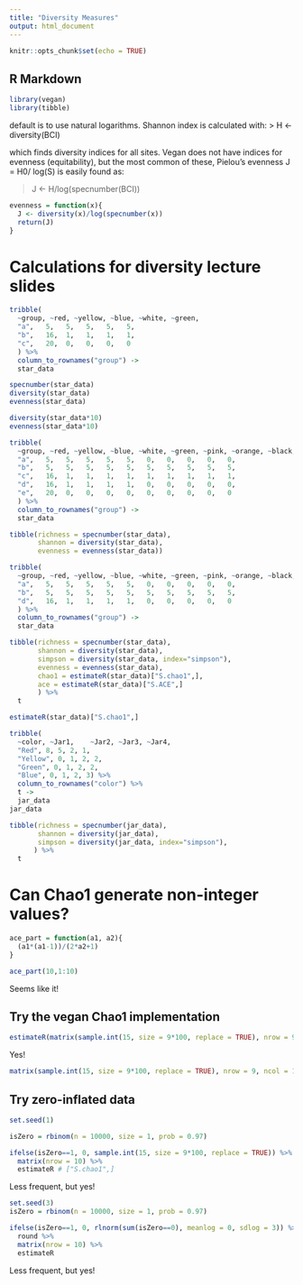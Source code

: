 ```yaml
---
title: "Diversity Measures"
output: html_document
---
```


```r
knitr::opts_chunk$set(echo = TRUE)
```

## R Markdown

```r
library(vegan)
library(tibble)
```

default is to use natural logarithms. Shannon index
is calculated with:
> H <- diversity(BCI)

which finds diversity indices for all sites.
Vegan does not have indices for evenness (equitability), but the most common of these, Pielou’s
evenness J = H0/ log(S) is easily found as:

> J <- H/log(specnumber(BCI))

```r
evenness = function(x){
  J <- diversity(x)/log(specnumber(x))
  return(J)
}
```

# Calculations for diversity lecture slides
```r
tribble(
  ~group, ~red, ~yellow, ~blue, ~white, ~green,
  "a",   5,   5,   5,   5,   5,
  "b",   16,  1,   1,   1,   1,
  "c",   20,  0,   0,   0,   0
  ) %>%
  column_to_rownames("group") ->
  star_data

specnumber(star_data)
diversity(star_data)
evenness(star_data)

diversity(star_data*10)
evenness(star_data*10)

```

```r
tribble(
  ~group, ~red, ~yellow, ~blue, ~white, ~green, ~pink, ~orange, ~black, ~purple, ~lime,
  "a",   5,   5,   5,   5,   5,   0,   0,   0,   0,   0,
  "b",   5,   5,   5,   5,   5,   5,   5,   5,   5,   5,
  "c",   16,  1,   1,   1,   1,   1,   1,   1,   1,   1,
  "d",   16,  1,   1,   1,   1,   0,   0,   0,   0,   0,
  "e",   20,  0,   0,   0,   0,   0,   0,   0,   0,   0
  ) %>%
  column_to_rownames("group") ->
  star_data

tibble(richness = specnumber(star_data),
       shannon = diversity(star_data), 
       evenness = evenness(star_data))
```

```r
tribble(
  ~group, ~red, ~yellow, ~blue, ~white, ~green, ~pink, ~orange, ~black, ~purple, ~lime,
  "a",   5,   5,   5,   5,   5,   0,   0,   0,   0,   0,
  "b",   5,   5,   5,   5,   5,   5,   5,   5,   5,   5,
  "d",   16,  1,   1,   1,   1,   0,   0,   0,   0,   0
  ) %>%
  column_to_rownames("group") ->
  star_data

tibble(richness = specnumber(star_data),
       shannon = diversity(star_data), 
       simpson = diversity(star_data, index="simpson"), 
       evenness = evenness(star_data),
       chao1 = estimateR(star_data)["S.chao1",],
       ace = estimateR(star_data)["S.ACE",]
       ) %>% 
  t
```

```r
estimateR(star_data)["S.chao1",] 
```

```r

tribble(
  ~color, ~Jar1,	~Jar2, ~Jar3, ~Jar4,
  "Red", 8, 5, 2, 1,
  "Yellow", 0, 1, 2, 2,
  "Green", 0, 1, 2, 2,
  "Blue", 0, 1, 2, 3) %>%
  column_to_rownames("color") %>%
  t ->
  jar_data
jar_data
```

```r
tibble(richness = specnumber(jar_data),
       shannon = diversity(jar_data), 
       simpson = diversity(jar_data, index="simpson"), 
      ) %>%
  t
```


# Can Chao1 generate non-integer values?

```r
ace_part = function(a1, a2){
  (a1*(a1-1))/(2*a2+1)
}

ace_part(10,1:10)

```

Seems like it!

## Try the vegan Chao1 implementation
```r
estimateR(matrix(sample.int(15, size = 9*100, replace = TRUE), nrow = 9, ncol = 100))

```
Yes!


```r
matrix(sample.int(15, size = 9*100, replace = TRUE), nrow = 9, ncol = 100)

```

## Try zero-inflated data

```r
set.seed(1)

isZero = rbinom(n = 10000, size = 1, prob = 0.97)

ifelse(isZero==1, 0, sample.int(15, size = 9*100, replace = TRUE)) %>%
  matrix(nrow = 10) %>%
  estimateR # ["S.chao1",]

```
Less frequent, but yes!



```r
set.seed(3)
isZero = rbinom(n = 10000, size = 1, prob = 0.97)

ifelse(isZero==1, 0, rlnorm(sum(isZero==0), meanlog = 0, sdlog = 3)) %>%
  round %>%
  matrix(nrow = 10) %>%
  estimateR

```

Less frequent, but yes!


